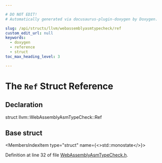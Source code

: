 ```yaml
---

# DO NOT EDIT!
# Automatically generated via docusaurus-plugin-doxygen by Doxygen.

slug: /api/structs/llvm/webassemblyasmtypecheck/ref
custom_edit_url: null
keywords:
  - doxygen
  - reference
  - struct
toc_max_heading_level: 3

---
```





# The `Ref` Struct Reference

<DoxygenPage pluginConfig={pluginConfig}>



## Declaration

<CodeBlock>struct llvm::WebAssemblyAsmTypeCheck::Ref</CodeBlock>

## Base struct

<MembersIndex>

<MembersIndexItem
  type="struct"
  name={<>std::monostate</>}>
</MembersIndexItem>

</MembersIndex>


Definition at line 32 of file <a href="/docs/api/files/lib/lib/target/lib/target/webassembly/lib/target/webassembly/asmparser/webassemblyasmtypecheck-h">WebAssemblyAsmTypeCheck.h</a>.

</DoxygenPage>
